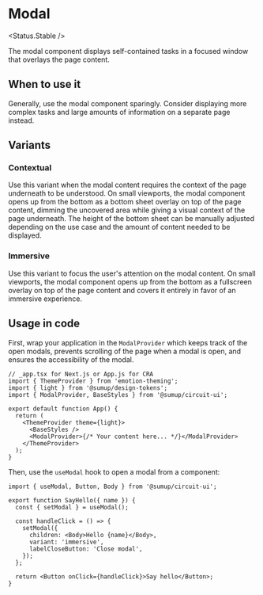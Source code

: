 
# Modal

<Status.Stable />

The modal component displays self-contained tasks in a focused window that overlays the page content.

<Story id="components-modal--base" />
<Props />

## When to use it

Generally, use the modal component sparingly. Consider displaying more complex tasks and large amounts of information on a separate page instead.

## Variants

<Story id="components-modal--variants" />

### Contextual

Use this variant when the modal content requires the context of the page underneath to be understood. On small viewports, the modal component opens up from the bottom as a bottom sheet overlay on top of the page content, dimming the uncovered area while giving a visual context of the page underneath. The height of the bottom sheet can be manually adjusted depending on the use case and the amount of content needed to be displayed.

### Immersive

Use this variant to focus the user's attention on the modal content. On small viewports, the modal component opens up from the bottom as a fullscreen overlay on top of the page content and covers it entirely in favor of an immersive experience.

## Usage in code

First, wrap your application in the `ModalProvider` which keeps track of the open modals, prevents scrolling of the page when a modal is open, and ensures the accessibility of the modal.

```tsx
// _app.tsx for Next.js or App.js for CRA
import { ThemeProvider } from 'emotion-theming';
import { light } from '@sumup/design-tokens';
import { ModalProvider, BaseStyles } from '@sumup/circuit-ui';

export default function App() {
  return (
    <ThemeProvider theme={light}>
      <BaseStyles />
      <ModalProvider>{/* Your content here... */}</ModalProvider>
    </ThemeProvider>
  );
}
```

Then, use the `useModal` hook to open a modal from a component:

```tsx
import { useModal, Button, Body } from '@sumup/circuit-ui';

export function SayHello({ name }) {
  const { setModal } = useModal();

  const handleClick = () => {
    setModal({
      children: <Body>Hello {name}</Body>,
      variant: 'immersive',
      labelCloseButton: 'Close modal',
    });
  };

  return <Button onClick={handleClick}>Say hello</Button>;
}
```
